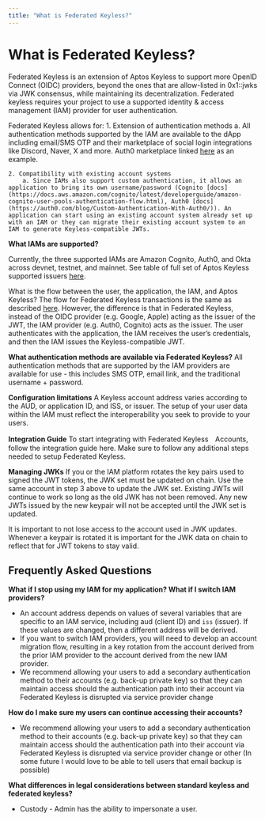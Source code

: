 ```yaml
---
title: "What is Federated Keyless?"
---
```


# What is Federated Keyless?

Federated Keyless is an extension of Aptos Keyless to support more OpenID Connect (OIDC) providers, beyond the ones that are allow-listed in 0x1::jwks via JWK consensus, while maintaining its decentralization. Federated keyless requires your project to use a supported identity & access management (IAM) provider for user authentication. 

Federated Keyless allows for:
    1. Extension of authentication methods
        a. All authentication methods supported by the IAM are available to the dApp including email/SMS OTP and their marketplace of social login integrations like Discord, Naver, X and more. Auth0 marketplace linked [here](https://marketplace.auth0.com/) as an example.  
    
    2. Compatibility with existing account systems
        a. Since IAMs also support custom authentication, it allows an application to bring its own username/password (Cognito [docs](https://docs.aws.amazon.com/cognito/latest/developerguide/amazon-cognito-user-pools-authentication-flow.html), Auth0 [docs](https://auth0.com/blog/Custom-Authentication-With-Auth0/)). An application can start using an existing account system already set up with an IAM or they can migrate their existing account system to an IAM to generate Keyless-compatible JWTs. 

**What IAMs are supported?**

Currently, the three supported IAMs are Amazon Cognito, Auth0, and Okta across devnet, testnet, and mainnet. See table of full set of Aptos Keyless supported issuers [here](oidc-support.mdx).

What is the flow between the user, the application, the IAM, and Aptos Keyless?
The flow for Federated Keyless transactions is the same as described [here](how-keyless-works.mdx). However, the difference is that in Federated Keyless, instead of the OIDC provider (e.g. Google, Apple) acting as the issuer of the JWT, the IAM provider (e.g. Auth0, Cognito) acts as the issuer. The user authenticates with the application, the IAM receives the user’s credentials, and then the IAM issues the Keyless-compatible JWT. 

**What authentication methods are available via Federated Keyless?**
All authentication methods that are supported by the IAM providers are available for use - this includes SMS OTP, email link, and the traditional username + password.

**Configuration limitations**
A Keyless account address varies according to the AUD, or application ID, and ISS, or issuer. The setup of your user data within the IAM must reflect the interoperability you seek to provide to your users. 

**Integration Guide**
To start integrating with Federated Keyless　Accounts, follow the integration guide here.  Make sure to follow any additional steps needed to setup Federated Keyless.


**Managing JWKs**
If you or the IAM platform rotates the key pairs used to signed the JWT tokens, the JWK set 
must be updated on chain.  Use the same account in step 3 above to update the JWK set.
Existing JWTs will continue to work so long as the old JWK has not been removed.  Any new JWTs issued by the new keypair will not be accepted until the JWK set is updated.

It is important to not lose access to the account used in JWK updates.  Whenever a keypair is rotated it is important for the JWK data on chain to reflect that for JWT tokens to stay valid.

## Frequently Asked Questions

**What if I stop using my IAM for my application? What if I switch IAM providers?**
- An account address depends on values of several variables that are specific to an IAM service, including aud (client ID) and `iss` (issuer).  If these values are changed, then a different address will be derived. 
- If you want to switch IAM providers, you will need to develop an account migration flow, resulting in a key rotation from the account derived from the prior IAM provider to the account derived from the new IAM provider. 
- We recommend allowing your users to add a secondary authentication method to their accounts (e.g. back-up private key) so that they can maintain access should the authentication path into their account via Federated Keyless is disrupted via service provider change

**How do I make sure my users can continue accessing their accounts?**
- We recommend allowing your users to add a secondary authentication method to their accounts (e.g. back-up private key) so that they can maintain access should the authentication path into their account via Federated Keyless is disrupted via service provider change or other 
 (In some future I would love to be able to tell users that email backup is possible)

**What differences in legal considerations between standard keyless and federated keyless?**
- Custody - Admin has the ability to impersonate a user.


